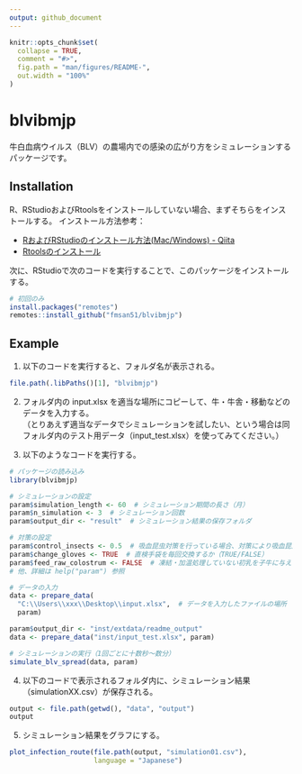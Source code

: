 ```yaml
---
output: github_document
---
```


<!-- README.md is generated from README.Rmd. Please edit that file -->

```r
knitr::opts_chunk$set(
  collapse = TRUE,
  comment = "#>",
  fig.path = "man/figures/README-",
  out.width = "100%"
)
```

# blvibmjp

<!-- badges: start -->
<!-- badges: end -->

<!--
## Installation

You can install the released version of blvibmjp from [CRAN](https://CRAN.R-project.org) with:

``` r
install.packages("blvibmjp")
```
-->

牛白血病ウイルス（BLV）の農場内での感染の広がり方をシミュレーションするパッケージです。

## Installation

R、RStudioおよびRtoolsをインストールしていない場合、まずそちらをインストールする。
インストール方法参考：

- [RおよびRStudioのインストール方法(Mac/Windows) - Qiita](https://qiita.com/daifuku_mochi2/items/ad0b398e6affd0688c97)
- [Rtoolsのインストール](https://k-metrics.github.io/cabinet/env_install_tls.html)

次に、RStudioで次のコードを実行することで、このパッケージをインストールする。

```r
# 初回のみ
install.packages("remotes")
remotes::install_github("fmsan51/blvibmjp")
```

## Example

1. 以下のコードを実行すると、フォルダ名が表示される。

```r
file.path(.libPaths()[1], "blvibmjp")
```

2. フォルダ内の input.xlsx を適当な場所にコピーして、牛・牛舎・移動などのデータを入力する。  
（とりあえず適当なデータでシミュレーションを試したい、という場合は同フォルダ内のテスト用データ（input_test.xlsx）を使ってみてください。）

3. 以下のようなコードを実行する。

```r
# パッケージの読み込み
library(blvibmjp)

# シミュレーションの設定
param$simulation_length <- 60  # シミュレーション期間の長さ（月）
param$n_simulation <- 3  # シミュレーション回数
param$output_dir <- "result"  # シミュレーション結果の保存フォルダ

# 対策の設定
param$control_insects <- 0.5  # 吸血昆虫対策を行っている場合、対策により吸血昆虫がどれだけ減少するか（0.5＝50%減）
param$change_gloves <- TRUE  # 直検手袋を毎回交換するか（TRUE/FALSE）
param$feed_raw_colostrum <- FALSE  # 凍結・加温処理していない初乳を子牛に与えているか
# 他、詳細は help("param") 参照
```

```r
# データの入力
data <- prepare_data(
  "C:\\Users\\xxx\\Desktop\\input.xlsx",  # データを入力したファイルの場所
  param)
```
```r
param$output_dir <- "inst/extdata/readme_output"
data <- prepare_data("inst/input_test.xlsx", param)
```

```r
# シミュレーションの実行（1回ごとに十数秒～数分）
simulate_blv_spread(data, param)
```

4. 以下のコードで表示されるフォルダ内に、シミュレーション結果（simulationXX.csv）が保存される。

```r
output <- file.path(getwd(), "data", "output")
output
```

5. シミュレーション結果をグラフにする。

```r
plot_infection_route(file.path(output, "simulation01.csv"),
                     language = "Japanese")
```
